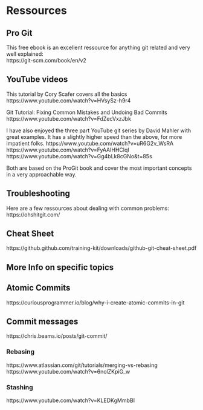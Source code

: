 # Ressources

## Pro Git
This free ebook is an excellent ressource for anything git related and very well explained:  
https://git-scm.com/book/en/v2

## YouTube videos

This tutorial by Cory Scafer covers all the basics
https://www.youtube.com/watch?v=HVsySz-h9r4

Git Tutorial: Fixing Common Mistakes and Undoing Bad Commits
https://www.youtube.com/watch?v=FdZecVxzJbk


I have also enjoyed the three part YouTube git series by David Mahler with great examples.
It has a slightly higher speed than the above, for more impatient folks.
https://www.youtube.com/watch?v=uR6G2v_WsRA
https://www.youtube.com/watch?v=FyAAIHHClqI
https://www.youtube.com/watch?v=Gg4bLk8cGNo&t=85s

Both are based on the ProGit book and cover the most important concepts in a very approachable way.

## Troubleshooting
Here are a few ressources about dealing with common problems:
https://ohshitgit.com/

## Cheat Sheet
https://github.github.com/training-kit/downloads/github-git-cheat-sheet.pdf


## More Info on specific topics

## Atomic Commits
https://curiousprogrammer.io/blog/why-i-create-atomic-commits-in-git

## Commit messages
https://chris.beams.io/posts/git-commit/

### Rebasing
https://www.atlassian.com/git/tutorials/merging-vs-rebasing
https://www.youtube.com/watch?v=6nolZKpiG_w

### Stashing
https://www.youtube.com/watch?v=KLEDKgMmbBI

